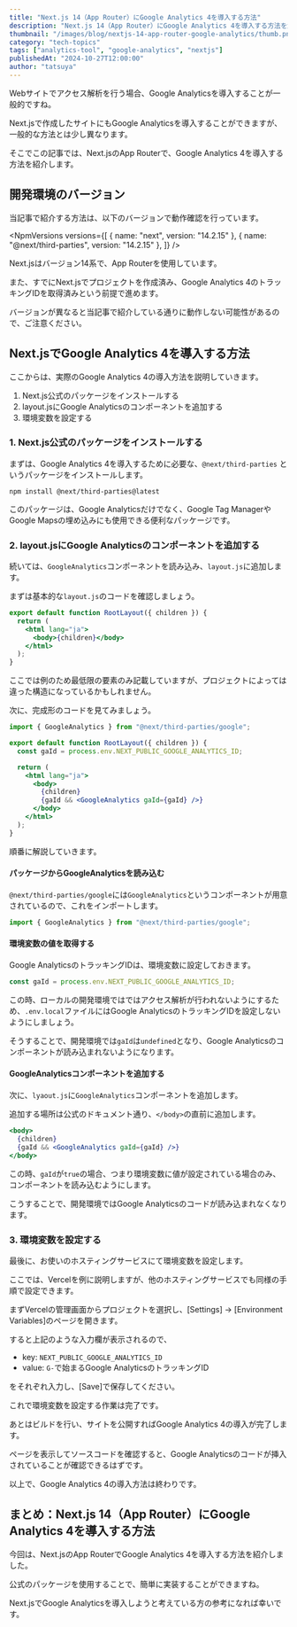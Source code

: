 ```yaml
---
title: "Next.js 14（App Router）にGoogle Analytics 4を導入する方法"
description: "Next.js 14（App Router）にGoogle Analytics 4を導入する方法を解説します。公式ライブラリの@next/third-partiesを使用し、実際のコード例も合わせて紹介します。"
thumbnail: "/images/blog/nextjs-14-app-router-google-analytics/thumb.png"
category: "tech-topics"
tags: ["analytics-tool", "google-analytics", "nextjs"]
publishedAt: "2024-10-27T12:00:00"
author: "tatsuya"
---
```


Webサイトでアクセス解析を行う場合、<OuterLink href="https://marketingplatform.google.com/about/analytics/">Google Analytics</OuterLink>を導入することが一般的ですね。

Next.jsで作成したサイトにもGoogle Analyticsを導入することができますが、一般的な方法とは少し異なります。

そこでこの記事では、Next.jsのApp Routerで、Google Analytics 4を導入する方法を紹介します。

<TocArticle />

## 開発環境のバージョン

当記事で紹介する方法は、以下のバージョンで動作確認を行っています。

<NpmVersions
  versions={[
    { name: "next", version: "14.2.15" },
    { name: "@next/third-parties", version: "14.2.15" },
  ]}
/>

Next.jsはバージョン14系で、App Routerを使用しています。

また、すでにNext.jsでプロジェクトを作成済み、Google Analytics 4のトラッキングIDを取得済みという前提で進めます。

<InfoBox type="success">
  バージョンが異なると当記事で紹介している通りに動作しない可能性があるので、ご注意ください。
</InfoBox>

## Next.jsでGoogle Analytics 4を導入する方法

ここからは、実際のGoogle Analytics 4の導入方法を説明していきます。

1. Next.js公式のパッケージをインストールする
2. layout.jsにGoogle Analyticsのコンポーネントを追加する
3. 環境変数を設定する

### 1. Next.js公式のパッケージをインストールする

まずは、Google Analytics 4を導入するために必要な、`@next/third-parties` というパッケージをインストールします。

<CodeHead lang="console" />

```console
npm install @next/third-parties@latest
```

このパッケージは、Google Analyticsだけでなく、Google Tag ManagerやGoogle Mapsの埋め込みにも使用できる便利なパッケージです。

### 2. layout.jsにGoogle Analyticsのコンポーネントを追加する

続いては、`GoogleAnalytics`コンポーネントを読み込み、`layout.js`に追加します。

まずは基本的な`layout.js`のコードを確認しましょう。

<CodeHead lang="jsx" name="layout.js" />

```jsx showLineNumbers
export default function RootLayout({ children }) {
  return (
    <html lang="ja">
      <body>{children}</body>
    </html>
  );
}
```

ここでは例のため最低限の要素のみ記載していますが、プロジェクトによっては違った構造になっているかもしれません。

次に、完成形のコードを見てみましょう。

<CodeHead lang="jsx" name="layout.js" />

```jsx showLineNumbers {1, 4, 10}
import { GoogleAnalytics } from "@next/third-parties/google";

export default function RootLayout({ children }) {
  const gaId = process.env.NEXT_PUBLIC_GOOGLE_ANALYTICS_ID;

  return (
    <html lang="ja">
      <body>
        {children}
        {gaId && <GoogleAnalytics gaId={gaId} />}
      </body>
    </html>
  );
}
```

順番に解説していきます。

#### パッケージからGoogleAnalyticsを読み込む

`@next/third-parties/google`には`GoogleAnalytics`というコンポーネントが用意されているので、これをインポートします。

<CodeHead lang="jsx" name="layout.js" />

```jsx showLineNumbers
import { GoogleAnalytics } from "@next/third-parties/google";
```

#### 環境変数の値を取得する

Google AnalyticsのトラッキングIDは、環境変数に設定しておきます。

<CodeHead lang="jsx" name="layout.js" />

```jsx showLineNumbers
const gaId = process.env.NEXT_PUBLIC_GOOGLE_ANALYTICS_ID;
```

この時、ローカルの開発環境ではではアクセス解析が行われないようにするため、`.env.local`ファイルにはGoogle AnalyticsのトラッキングIDを設定しないようにしましょう。

そうすることで、開発環境では`gaId`は`undefined`となり、Google Analyticsのコンポーネントが読み込まれないようになります。

#### GoogleAnalyticsコンポーネントを追加する

次に、`lyaout.js`に`GoogleAnalytics`コンポーネントを追加します。

追加する場所は公式のドキュメント通り、`</body>`の直前に追加します。

<CodeHead lang="jsx" name="layout.js" />

```jsx showLineNumbers {3}
<body>
  {children}
  {gaId && <GoogleAnalytics gaId={gaId} />}
</body>
```

この時、`gaId`が`true`の場合、つまり環境変数に値が設定されている場合のみ、コンポーネントを読み込むようにします。

こうすることで、開発環境ではGoogle Analyticsのコードが読み込まれなくなります。

### 3. 環境変数を設定する

最後に、お使いのホスティングサービスにて環境変数を設定します。

ここでは、<OuterLink href="https://vercel.com/">Vercel</OuterLink>を例に説明しますが、他のホスティングサービスでも同様の手順で設定できます。

<Spacer />

まずVercelの管理画面からプロジェクトを選択し、[Settings] → [Environment Variables]のページを開きます。

<NextImage
  src="/images/blog/nextjs-14-app-router-google-analytics/vercel-environment-variables.png"
  width={1000}
  height={223}
  alt="Environment Variablesの設定画面"
  hasBorder
/>

すると上記のような入力欄が表示されるので、

- key: `NEXT_PUBLIC_GOOGLE_ANALYTICS_ID`
- value: `G-`で始まるGoogle AnalyticsのトラッキングID

をそれぞれ入力し、[Save]で保存してください。

これで環境変数を設定する作業は完了です。

<Spacer />

あとはビルドを行い、サイトを公開すればGoogle Analytics 4の導入が完了します。

ページを表示してソースコードを確認すると、Google Analyticsのコードが挿入されていることが確認できるはずです。

<NextImage
  src="/images/blog/nextjs-14-app-router-google-analytics/gtag-inserted.png"
  width={1000}
  height={161}
  alt="Google Analyticsのコードが挿入されている様子"
  hasBorder
/>

以上で、Google Analytics 4の導入方法は終わりです。

## まとめ：Next.js 14（App Router）にGoogle Analytics 4を導入する方法

今回は、Next.jsのApp RouterでGoogle Analytics 4を導入する方法を紹介しました。

公式のパッケージを使用することで、簡単に実装することができますね。

Next.jsでGoogle Analyticsを導入しようと考えている方の参考になれば幸いです。
